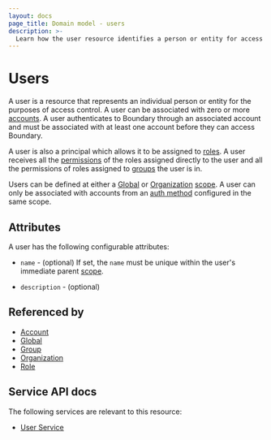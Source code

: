 ```yaml
---
layout: docs
page_title: Domain model - users
description: >-
  Learn how the user resource identifies a person or entity for access control purposes. Understand how to assign groups and roles so users inherit permissions.
---
```


# Users

A user is a resource
that represents an individual person or entity
for the purposes of access control.
A user can be associated with zero or more [accounts][].
A user authenticates to Boundary through an associated account
and must be associated with at least one account before they can access Boundary.

A user is also a principal
which allows it to be assigned to [roles][].
A user receives all the [permissions][]
of the roles assigned directly to the user
and all the permissions of roles assigned to [groups][] the user is in.

Users can be defined at either a [Global][] or [Organization][] [scope][].
A user can only be associated with accounts from an [auth method][]
configured in the same scope.

## Attributes

A user has the following configurable attributes:

- `name` - (optional)
  If set, the `name` must be unique within the user's immediate parent [scope][].

- `description` - (optional)

## Referenced by

- [Account][]
- [Global][]
- [Group][]
- [Organization][]
- [Role][]

[account]: /boundary/docs/concepts/domain-model/accounts
[accounts]: /boundary/docs/concepts/domain-model/accounts
[auth method]: /boundary/docs/concepts/domain-model/auth-methods
[global]: /boundary/docs/concepts/domain-model/scopes#global
[group]: /boundary/docs/concepts/domain-model/groups
[groups]: /boundary/docs/concepts/domain-model/groups
[organization]: /boundary/docs/concepts/domain-model/scopes#organizations
[permissions]: /boundary/docs/concepts/security/permissions
[role]: /boundary/docs/concepts/domain-model/roles
[roles]: /boundary/docs/concepts/domain-model/roles
[scope]: /boundary/docs/concepts/domain-model/scopes

## Service API docs

The following services are relevant to this resource:

- [User Service](/boundary/api-docs/user-service)

